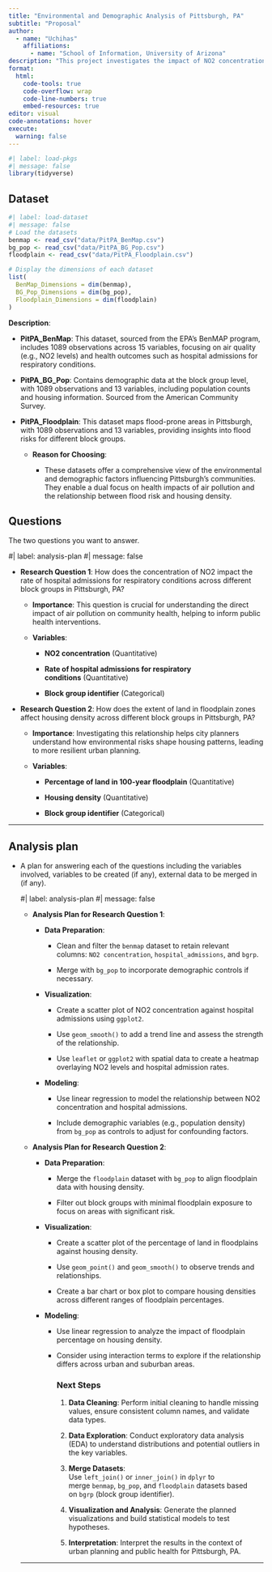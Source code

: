 ```yaml
---
title: "Environmental and Demographic Analysis of Pittsburgh, PA"
subtitle: "Proposal"
author: 
  - name: "Uchihas"
    affiliations:
      - name: "School of Information, University of Arizona"
description: "This project investigates the impact of NO2 concentration on hospital admissions and the relationship between floodplain extent and housing density in Pittsburgh, PA, using multiple datasets."
format:
  html:
    code-tools: true
    code-overflow: wrap
    code-line-numbers: true
    embed-resources: true
editor: visual
code-annotations: hover
execute:
  warning: false
---
```


```r
#| label: load-pkgs
#| message: false
library(tidyverse)
```

## Dataset

```r
#| label: load-dataset
#| message: false
# Load the datasets
benmap <- read_csv("data/PitPA_BenMap.csv")
bg_pop <- read_csv("data/PitPA_BG_Pop.csv")
floodplain <- read_csv("data/PitPA_Floodplain.csv")

# Display the dimensions of each dataset
list(
  BenMap_Dimensions = dim(benmap),
  BG_Pop_Dimensions = dim(bg_pop),
  Floodplain_Dimensions = dim(floodplain)
)

```

**Description**:

-   **PitPA_BenMap**: This dataset, sourced from the EPA’s BenMAP program, includes 1089 observations across 15 variables, focusing on air quality (e.g., NO2 levels) and health outcomes such as hospital admissions for respiratory conditions.

-   **PitPA_BG_Pop**: Contains demographic data at the block group level, with 1089 observations and 13 variables, including population counts and housing information. Sourced from the American Community Survey.

-   **PitPA_Floodplain**: This dataset maps flood-prone areas in Pittsburgh, with 1089 observations and 13 variables, providing insights into flood risks for different block groups.

    -   **Reason for Choosing**:

        -   These datasets offer a comprehensive view of the environmental and demographic factors influencing Pittsburgh's communities. They enable a dual focus on health impacts of air pollution and the relationship between flood risk and housing density.

## Questions

The two questions you want to answer.

#\| label: analysis-plan #\| message: false

-   **Research Question 1**: How does the concentration of NO2 impact the rate of hospital admissions for respiratory conditions across different block groups in Pittsburgh, PA?

    -   **Importance**: This question is crucial for understanding the direct impact of air pollution on community health, helping to inform public health interventions.

    -   **Variables**:

        -   **NO2 concentration** (Quantitative)

        -   **Rate of hospital admissions for respiratory conditions** (Quantitative)

        -   **Block group identifier** (Categorical)

-   **Research Question 2**: How does the extent of land in floodplain zones affect housing density across different block groups in Pittsburgh, PA?

    -   **Importance**: Investigating this relationship helps city planners understand how environmental risks shape housing patterns, leading to more resilient urban planning.

    -   **Variables**:

        -   **Percentage of land in 100-year floodplain** (Quantitative)

        -   **Housing density** (Quantitative)

        -   **Block group identifier** (Categorical)

------------------------------------------------------------------------

## Analysis plan

-   A plan for answering each of the questions including the variables involved, variables to be created (if any), external data to be merged in (if any).

    #\| label: analysis-plan #\| message: false

    -   **Analysis Plan for Research Question 1**:

        -   **Data Preparation**:

            -   Clean and filter the `benmap` dataset to retain relevant columns: `NO2 concentration`, `hospital_admissions`, and `bgrp`.

            -   Merge with `bg_pop` to incorporate demographic controls if necessary.

        -   **Visualization**:

            -   Create a scatter plot of NO2 concentration against hospital admissions using `ggplot2`.

            -   Use `geom_smooth()` to add a trend line and assess the strength of the relationship.

            -   Use `leaflet` or `ggplot2` with spatial data to create a heatmap overlaying NO2 levels and hospital admission rates.

        -   **Modeling**:

            -   Use linear regression to model the relationship between NO2 concentration and hospital admissions.

            -   Include demographic variables (e.g., population density) from `bg_pop` as controls to adjust for confounding factors.

    -   **Analysis Plan for Research Question 2**:

        -   **Data Preparation**:

            -   Merge the `floodplain` dataset with `bg_pop` to align floodplain data with housing density.

            -   Filter out block groups with minimal floodplain exposure to focus on areas with significant risk.

        -   **Visualization**:

            -   Create a scatter plot of the percentage of land in floodplains against housing density.

            -   Use `geom_point()` and `geom_smooth()` to observe trends and relationships.

            -   Create a bar chart or box plot to compare housing densities across different ranges of floodplain percentages.

        -   **Modeling**:

            -   Use linear regression to analyze the impact of floodplain percentage on housing density.

            -   Consider using interaction terms to explore if the relationship differs across urban and suburban areas.

                ### Next Steps

                1.  **Data Cleaning**: Perform initial cleaning to handle missing values, ensure consistent column names, and validate data types.

                2.  **Data Exploration**: Conduct exploratory data analysis (EDA) to understand distributions and potential outliers in the key variables.

                3.  **Merge Datasets**: Use `left_join()` or `inner_join()` in `dplyr` to merge `benmap`, `bg_pop`, and `floodplain` datasets based on `bgrp` (block group identifier).

                4.  **Visualization and Analysis**: Generate the planned visualizations and build statistical models to test hypotheses.

                5.  **Interpretation**: Interpret the results in the context of urban planning and public health for Pittsburgh, PA.

    ------------------------------------------------------------------------
